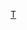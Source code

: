 {{Navbox
| name       = 韋斯咸球季
| title      = [[韋斯咸球季列表|{{color|#6fd6f5|韋斯咸球季}}]]
| titlestyle = background:#9B1270;color:white;border:3px solid #6fd6f5;
| state      = {{{state|autocollapse}}}
| listclass  = hlist
| list1 =
* [[韋斯咸2011年至2012年球季|2011/12年]]
* [[韋斯咸2012年至2013年球季|2012/13年]]
* [[韋斯咸2013年至2014年球季|2013/14年]]
* [[韋斯咸2014年至2015年球季|2014/15年]]
* [[韋斯咸2015年至2016年球季|2015/16年]]
}}<noinclude>
{{collapsible option}}
[[Category:西汉姆联足球俱乐部|T]]
</noinclude>